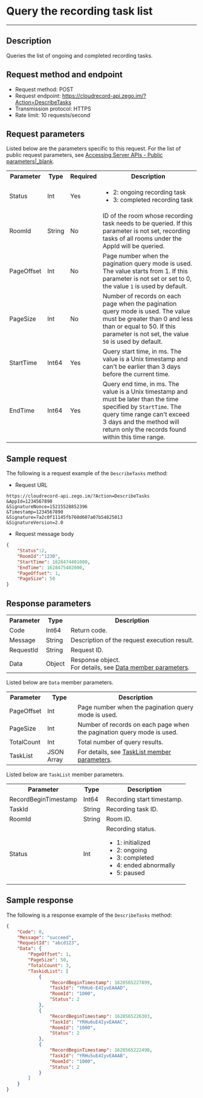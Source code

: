 # Query the recording task list

- - -


## Description

Queries the list of ongoing and completed recording tasks.

## Request method and endpoint

- Request method: POST
- Request endpoint: https://cloudrecord-api.zego.im/?Action=DescribeTasks
- Transmission protocol: HTTPS
- Rate limit: 10 requests/second

## Request parameters

Listed below are the parameters specific to this request. For the list of public request parameters, see [Accessing Server APIs - Public parameters\|_blank](!Server_API_v2/Making_API_Requests#2_1).

<table>
  
  <tbody><tr>
    <th>Parameter</td>
    <th>Type</td>
    <th>Required</td>
    <th>Description</td>
  </tr>
  <tr>
    <td>Status</td>
    <td>Int</td>
    <td>Yes</td>
    <td><ul><li>2: ongoing recording task</li><li>3: completed recording task</li></ul></td>
  </tr>
  <tr>
    <td>RoomId</td>
    <td>String</td>
    <td>No</td>
    <td>ID of the room whose recording task needs to be queried. If this parameter is not set, recording tasks of all rooms under the AppId will be queried.</td>
  </tr>
  <tr>
    <td>PageOffset</td>
    <td>Int</td>
    <td>No</td>
    <td>Page number when the pagination query mode is used. The value starts from 1. If this parameter is not set or set to 0, the value <code>1</code> is used by default.</td>
  </tr>
  <tr>
    <td>PageSize</td>
    <td>Int</td>
    <td>No</td>
    <td>Number of records on each page when the pagination query mode is used. The value must be greater than 0 and less than or equal to 50. If this parameter is not set, the value <code>50</code> is used by default.</td>
  </tr>
  <tr>
    <td>StartTime</td>
    <td>Int64</td>
    <td>Yes</td>
    <td>Query start time, in ms. The value is a Unix timestamp and can't be earlier than 3 days before the current time.</td>
  </tr>
  <tr>
    <td>EndTime</td>
    <td>Int64</td>
    <td>Yes</td>
    <td>Query end time, in ms. The value is a Unix timestamp and must be later than the time specified by <code>StartTime</code>. The query time range can't exceed 3 days and the method will return only the records found within this time range.</td>
  </tr>
</tbody></table>



## Sample request

The following is a request example of the `DescribeTasks` method:
- Request URL  
```
https://cloudrecord-api.zego.im/?Action=DescribeTasks
&AppId=1234567890
&SignatureNonce=15215528852396
&Timestamp=1234567890
&Signature=7a2c0f11145fb760d607a07b54825013
&SignatureVersion=2.0
```
- Request message body  
```json
{
    "Status":2,
    "RoomId":"1230",
    "StartTime": 1628474401000,
    "EndTime": 1628475402000,
    "PageOffset": 1,
    "PageSize": 50
}
```

## Response parameters

<table>
  
  <tbody><tr>
    <th>Parameter</th>
    <th>Type</th>
    <th>Description</th>
  </tr>
  <tr>
    <td>Code</td>
    <td>Int64</td>
    <td>Return code.</td>
  </tr>
  <tr>
    <td>Message</td>
    <td>String</td>
    <td>Description of the request execution result.</td>
  </tr>
    <tr>
    <td>RequestId</td>
    <td>String</td>
    <td>Request ID. </td>
  </tr>
  <tr>
    <td>Data</td>
    <td>Object</td>
    <td>Response object.<br />For details, see <a href="#Data">Data member parameters</a>.</td>
  </tr>
</tbody></table>

<p id="Data">Listed below are <code>Data</code> member parameters.</p>
<table>
  
  <tbody><tr>
    <th>Parameter</th>
    <th>Type</th>
    <th>Description</th>
  </tr>
  <tr>
    <td>PageOffset</td>
    <td>Int</td>
    <td>Page number when the pagination query mode is used.</td>
  </tr>
  <tr>
    <td>PageSize</td>
    <td>Int</td>
    <td>Number of records on each page when the pagination query mode is used.</td>
  </tr>
  <tr>
    <td>TotalCount</td>
    <td>Int</td>
    <td>Total number of query results.</td>
  </tr>
  <tr>
    <td>TaskList</td>
    <td>JSON Array</td>
    <td>For details, see <a href="#TaskList">TaskList member parameters</a>.</td>
  </tr>
</tbody></table>

<p id="TaskList">Listed below are <code>TaskList</code> member parameters.</p>
<table>
  
  <tbody><tr>
    <th>Parameter</th>
    <th>Type</th>
    <th>Description</th>
  </tr>
  <tr>
    <td>RecordBeginTimestamp</td>
    <td>Int64</td>
    <td>Recording start timestamp.</td>
  </tr>
  <tr>
    <td>TaskId</td>
    <td>String</td>
    <td>Recording task ID.</td>
  </tr>
  <tr>
    <td>RoomId</td>
    <td>String</td>
    <td>Room ID.</td>
  </tr>
  <tr>
    <td>Status</td>
    <td>Int</td>
    <td>Recording status.<ul><li>1: initialized</li><li>2: ongoing</li><li>3: completed</li><li>4: ended abnormally</li><li>5: paused</li></ul></td>
  </tr>
</tbody></table>


## Sample response

The following is a response example of the `DescribeTasks` method:

```json
{
    "Code": 0,
    "Message": "succeed",
    "RequestId": "abcd123",
    "Data": {
        "PageOffset": 1,
        "PageSize": 50,
        "TotalCount": 3,
        "TaskidList": [
            {
                "RecordBeginTimestamp": 1628565227899,
                "TaskId": "YRHu6-E4IyvEAAAD",
                "RoomId": "1000",
                "Status": 2
            },
            {
                "RecordBeginTimestamp": 1628565226303,
                "TaskId": "YRHu6uE4IyvEAAAC",
                "RoomId": "1000",
                "Status": 2
            },
            {
                "RecordBeginTimestamp": 1628565222498,
                "TaskId": "YRHu5uE4IyvEAAAB",
                "RoomId": "1000",
                "Status": 2
            }
        ]
    }
}
```
